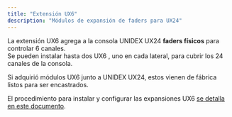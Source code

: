 ```yaml
---
title: "Extensión UX6"
description: "Módulos de expansión de faders para UX24"
---
```


La extensión UX6 agrega a la consola UNIDEX UX24 **faders físicos** para controlar 6 canales. \
Se pueden instalar hasta dos UX6 , uno en cada lateral, para cubrir los 24 canales de la consola.

Si adquirió módulos UX6 junto a UNIDEX UX24, estos vienen de fábrica listos para ser encastrados.

El procedimiento para instalar y configurar las expansiones UX6 [se detalla en este documento](http://www.solidyne.dx.com.ar/wordpress-files/DW/doc-guides/UNIDEX_expansion_UX6_ESP.pdf).